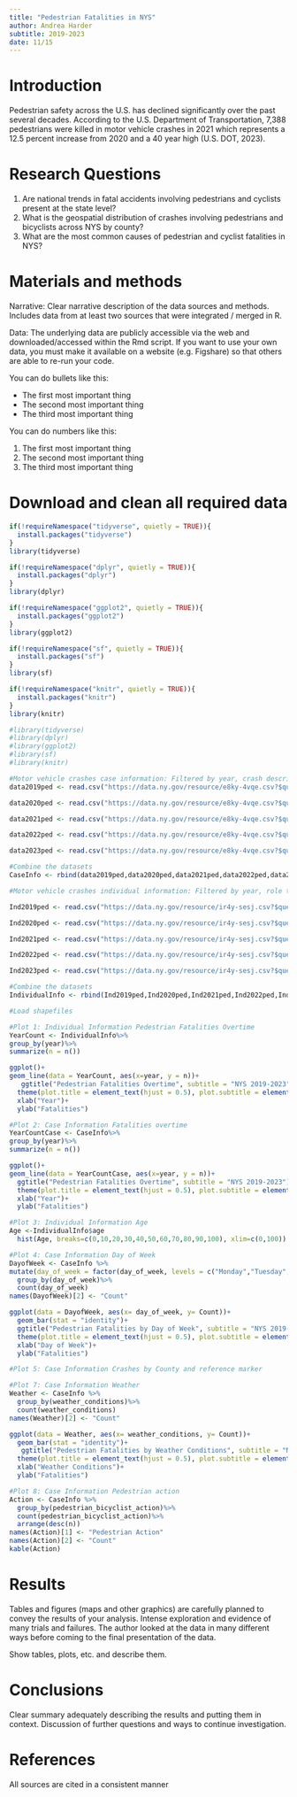 ```yaml
---
title: "Pedestrian Fatalities in NYS"
author: Andrea Harder
subtitle: 2019-2023
date: 11/15  
---
```


# Introduction
Pedestrian safety across the U.S. has declined significantly over the past several decades. According to the U.S. Department of Transportation, 7,388 pedestrians were killed in motor vehicle crashes in 2021 which represents a 12.5 percent increase from 2020 and a 40 year high (U.S. DOT, 2023). 

# Research Questions
1.  Are national trends in fatal accidents involving pedestrians and cyclists present at the state level?
2.  What is the geospatial distribution of crashes involving pedestrians and bicyclists across NYS by county?
3.  What are the most common causes of pedestrian and cyclist fatalities in NYS?

# Materials and methods
Narrative: Clear narrative description of the data sources and methods. Includes data from at least two sources that were integrated / merged in R.

Data: The underlying data are publicly accessible via the web and downloaded/accessed within the Rmd script. If you want to use your own data, you must make it available on a website (e.g. Figshare) so that others are able to re-run your code.

You can do bullets like this:

-   The first most important thing
-   The second most important thing
-   The third most important thing

You can do numbers like this:

1.  The first most important thing
2.  The second most important thing
3.  The third most important thing

# Download and clean all required data
```r
if(!requireNamespace("tidyverse", quietly = TRUE)){
  install.packages("tidyverse")
}
library(tidyverse)

if(!requireNamespace("dplyr", quietly = TRUE)){
  install.packages("dplyr")
}
library(dplyr)

if(!requireNamespace("ggplot2", quietly = TRUE)){
  install.packages("ggplot2")
}
library(ggplot2)

if(!requireNamespace("sf", quietly = TRUE)){
  install.packages("sf")
}
library(sf)

if(!requireNamespace("knitr", quietly = TRUE)){
  install.packages("knitr")
}
library(knitr)

#library(tidyverse)
#library(dplyr)
#library(ggplot2)
#library(sf)
#library(knitr)

#Motor vehicle crashes case information: Filtered by year, crash descriptor (i.e. fatal accident), and event descriptor (i.e. pedestrian collision with)
data2019ped <- read.csv("https://data.ny.gov/resource/e8ky-4vqe.csv?$query=SELECT%0A%20%20%60year%60%2C%0A%20%20%60accident_descriptor%60%2C%0A%20%20%60time%60%2C%0A%20%20%60date%60%2C%0A%20%20%60day_of_week%60%2C%0A%20%20%60police_report%60%2C%0A%20%20%60lighting_conditions%60%2C%0A%20%20%60municipality%60%2C%0A%20%20%60collision_type_descriptor%60%2C%0A%20%20%60county_name%60%2C%0A%20%20%60road_descriptor%60%2C%0A%20%20%60weather_conditions%60%2C%0A%20%20%60traffic_control_device%60%2C%0A%20%20%60road_surface_conditions%60%2C%0A%20%20%60dot_reference_marker_location%60%2C%0A%20%20%60pedestrian_bicyclist_action%60%2C%0A%20%20%60event_descriptor%60%2C%0A%20%20%60number_of_vehicles_involved%60%0AWHERE%0A%20%20(%60year%60%20IN%20(%222019%22))%0A%20%20AND%20(caseless_one_of(%60accident_descriptor%60%2C%20%22Fatal%20Accident%22)%0A%20%20%20%20%20%20%20%20%20AND%20caseless_one_of(%0A%20%20%20%20%20%20%20%20%20%20%20%60event_descriptor%60%2C%0A%20%20%20%20%20%20%20%20%20%20%20%22Pedestrian%2C%20Collision%20With%22%0A%20%20%20%20%20%20%20%20%20))")

data2020ped <- read.csv("https://data.ny.gov/resource/e8ky-4vqe.csv?$query=SELECT%0A%20%20%60year%60%2C%0A%20%20%60accident_descriptor%60%2C%0A%20%20%60time%60%2C%0A%20%20%60date%60%2C%0A%20%20%60day_of_week%60%2C%0A%20%20%60police_report%60%2C%0A%20%20%60lighting_conditions%60%2C%0A%20%20%60municipality%60%2C%0A%20%20%60collision_type_descriptor%60%2C%0A%20%20%60county_name%60%2C%0A%20%20%60road_descriptor%60%2C%0A%20%20%60weather_conditions%60%2C%0A%20%20%60traffic_control_device%60%2C%0A%20%20%60road_surface_conditions%60%2C%0A%20%20%60dot_reference_marker_location%60%2C%0A%20%20%60pedestrian_bicyclist_action%60%2C%0A%20%20%60event_descriptor%60%2C%0A%20%20%60number_of_vehicles_involved%60%0AWHERE%0A%20%20(%60year%60%20IN%20(%222020%22))%0A%20%20AND%20(caseless_one_of(%60accident_descriptor%60%2C%20%22Fatal%20Accident%22)%0A%20%20%20%20%20%20%20%20%20AND%20caseless_one_of(%0A%20%20%20%20%20%20%20%20%20%20%20%60event_descriptor%60%2C%0A%20%20%20%20%20%20%20%20%20%20%20%22Pedestrian%2C%20Collision%20With%22%0A%20%20%20%20%20%20%20%20%20))")

data2021ped <- read.csv("https://data.ny.gov/resource/e8ky-4vqe.csv?$query=SELECT%0A%20%20%60year%60%2C%0A%20%20%60accident_descriptor%60%2C%0A%20%20%60time%60%2C%0A%20%20%60date%60%2C%0A%20%20%60day_of_week%60%2C%0A%20%20%60police_report%60%2C%0A%20%20%60lighting_conditions%60%2C%0A%20%20%60municipality%60%2C%0A%20%20%60collision_type_descriptor%60%2C%0A%20%20%60county_name%60%2C%0A%20%20%60road_descriptor%60%2C%0A%20%20%60weather_conditions%60%2C%0A%20%20%60traffic_control_device%60%2C%0A%20%20%60road_surface_conditions%60%2C%0A%20%20%60dot_reference_marker_location%60%2C%0A%20%20%60pedestrian_bicyclist_action%60%2C%0A%20%20%60event_descriptor%60%2C%0A%20%20%60number_of_vehicles_involved%60%0AWHERE%0A%20%20(%60year%60%20IN%20(%222021%22))%0A%20%20AND%20(caseless_one_of(%60accident_descriptor%60%2C%20%22Fatal%20Accident%22)%0A%20%20%20%20%20%20%20%20%20AND%20caseless_one_of(%0A%20%20%20%20%20%20%20%20%20%20%20%60event_descriptor%60%2C%0A%20%20%20%20%20%20%20%20%20%20%20%22Pedestrian%2C%20Collision%20With%22%0A%20%20%20%20%20%20%20%20%20))")

data2022ped <- read.csv("https://data.ny.gov/resource/e8ky-4vqe.csv?$query=SELECT%0A%20%20%60year%60%2C%0A%20%20%60accident_descriptor%60%2C%0A%20%20%60time%60%2C%0A%20%20%60date%60%2C%0A%20%20%60day_of_week%60%2C%0A%20%20%60police_report%60%2C%0A%20%20%60lighting_conditions%60%2C%0A%20%20%60municipality%60%2C%0A%20%20%60collision_type_descriptor%60%2C%0A%20%20%60county_name%60%2C%0A%20%20%60road_descriptor%60%2C%0A%20%20%60weather_conditions%60%2C%0A%20%20%60traffic_control_device%60%2C%0A%20%20%60road_surface_conditions%60%2C%0A%20%20%60dot_reference_marker_location%60%2C%0A%20%20%60pedestrian_bicyclist_action%60%2C%0A%20%20%60event_descriptor%60%2C%0A%20%20%60number_of_vehicles_involved%60%0AWHERE%0A%20%20(%60year%60%20IN%20(%222022%22))%0A%20%20AND%20(caseless_one_of(%60accident_descriptor%60%2C%20%22Fatal%20Accident%22)%0A%20%20%20%20%20%20%20%20%20AND%20caseless_one_of(%0A%20%20%20%20%20%20%20%20%20%20%20%60event_descriptor%60%2C%0A%20%20%20%20%20%20%20%20%20%20%20%22Pedestrian%2C%20Collision%20With%22%0A%20%20%20%20%20%20%20%20%20))")

data2023ped <- read.csv("https://data.ny.gov/resource/e8ky-4vqe.csv?$query=SELECT%0A%20%20%60year%60%2C%0A%20%20%60accident_descriptor%60%2C%0A%20%20%60time%60%2C%0A%20%20%60date%60%2C%0A%20%20%60day_of_week%60%2C%0A%20%20%60police_report%60%2C%0A%20%20%60lighting_conditions%60%2C%0A%20%20%60municipality%60%2C%0A%20%20%60collision_type_descriptor%60%2C%0A%20%20%60county_name%60%2C%0A%20%20%60road_descriptor%60%2C%0A%20%20%60weather_conditions%60%2C%0A%20%20%60traffic_control_device%60%2C%0A%20%20%60road_surface_conditions%60%2C%0A%20%20%60dot_reference_marker_location%60%2C%0A%20%20%60pedestrian_bicyclist_action%60%2C%0A%20%20%60event_descriptor%60%2C%0A%20%20%60number_of_vehicles_involved%60%0AWHERE%0A%20%20(%60year%60%20IN%20(%222023%22))%0A%20%20AND%20(caseless_one_of(%60accident_descriptor%60%2C%20%22Fatal%20Accident%22)%0A%20%20%20%20%20%20%20%20%20AND%20caseless_one_of(%0A%20%20%20%20%20%20%20%20%20%20%20%60event_descriptor%60%2C%0A%20%20%20%20%20%20%20%20%20%20%20%22Pedestrian%2C%20Collision%20With%22%0A%20%20%20%20%20%20%20%20%20))")

#Combine the datasets
CaseInfo <- rbind(data2019ped,data2020ped,data2021ped,data2022ped,data2023ped)

#Motor vehicle crashes individual information: Filtered by year, role type (i.e. pedestrian), and injury severeity (i.e. killed)

Ind2019ped <- read.csv("https://data.ny.gov/resource/ir4y-sesj.csv?$query=SELECT%0A%20%20%60year%60%2C%0A%20%20%60case_individual_id%60%2C%0A%20%20%60case_vehicle_id%60%2C%0A%20%20%60victim_status%60%2C%0A%20%20%60role_type%60%2C%0A%20%20%60seating_position%60%2C%0A%20%20%60ejection%60%2C%0A%20%20%60license_state_code%60%2C%0A%20%20%60gender%60%2C%0A%20%20%60transported_by%60%2C%0A%20%20%60safety_equipment%60%2C%0A%20%20%60injury_descriptor%60%2C%0A%20%20%60injury_location%60%2C%0A%20%20%60injury_severity%60%2C%0A%20%20%60age%60%0AWHERE%0A%20%20(%60year%60%20IN%20(%222019%22))%0A%20%20AND%20(caseless_one_of(%60role_type%60%2C%20%22Pedestrian%22)%0A%20%20%20%20%20%20%20%20%20AND%20caseless_one_of(%60injury_severity%60%2C%20%22Killed%22))")

Ind2020ped <- read.csv("https://data.ny.gov/resource/ir4y-sesj.csv?$query=SELECT%0A%20%20%60year%60%2C%0A%20%20%60case_individual_id%60%2C%0A%20%20%60case_vehicle_id%60%2C%0A%20%20%60victim_status%60%2C%0A%20%20%60role_type%60%2C%0A%20%20%60seating_position%60%2C%0A%20%20%60ejection%60%2C%0A%20%20%60license_state_code%60%2C%0A%20%20%60gender%60%2C%0A%20%20%60transported_by%60%2C%0A%20%20%60safety_equipment%60%2C%0A%20%20%60injury_descriptor%60%2C%0A%20%20%60injury_location%60%2C%0A%20%20%60injury_severity%60%2C%0A%20%20%60age%60%0AWHERE%0A%20%20(%60year%60%20IN%20(%222020%22))%0A%20%20AND%20(caseless_one_of(%60role_type%60%2C%20%22Pedestrian%22)%0A%20%20%20%20%20%20%20%20%20AND%20caseless_one_of(%60injury_severity%60%2C%20%22Killed%22))")

Ind2021ped <- read.csv("https://data.ny.gov/resource/ir4y-sesj.csv?$query=SELECT%0A%20%20%60year%60%2C%0A%20%20%60case_individual_id%60%2C%0A%20%20%60case_vehicle_id%60%2C%0A%20%20%60victim_status%60%2C%0A%20%20%60role_type%60%2C%0A%20%20%60seating_position%60%2C%0A%20%20%60ejection%60%2C%0A%20%20%60license_state_code%60%2C%0A%20%20%60gender%60%2C%0A%20%20%60transported_by%60%2C%0A%20%20%60safety_equipment%60%2C%0A%20%20%60injury_descriptor%60%2C%0A%20%20%60injury_location%60%2C%0A%20%20%60injury_severity%60%2C%0A%20%20%60age%60%0AWHERE%0A%20%20(%60year%60%20IN%20(%222021%22))%0A%20%20AND%20(caseless_one_of(%60role_type%60%2C%20%22Pedestrian%22)%0A%20%20%20%20%20%20%20%20%20AND%20caseless_one_of(%60injury_severity%60%2C%20%22Killed%22))")

Ind2022ped <- read.csv("https://data.ny.gov/resource/ir4y-sesj.csv?$query=SELECT%0A%20%20%60year%60%2C%0A%20%20%60case_individual_id%60%2C%0A%20%20%60case_vehicle_id%60%2C%0A%20%20%60victim_status%60%2C%0A%20%20%60role_type%60%2C%0A%20%20%60seating_position%60%2C%0A%20%20%60ejection%60%2C%0A%20%20%60license_state_code%60%2C%0A%20%20%60gender%60%2C%0A%20%20%60transported_by%60%2C%0A%20%20%60safety_equipment%60%2C%0A%20%20%60injury_descriptor%60%2C%0A%20%20%60injury_location%60%2C%0A%20%20%60injury_severity%60%2C%0A%20%20%60age%60%0AWHERE%0A%20%20(%60year%60%20IN%20(%222022%22))%0A%20%20AND%20(caseless_one_of(%60role_type%60%2C%20%22Pedestrian%22)%0A%20%20%20%20%20%20%20%20%20AND%20caseless_one_of(%60injury_severity%60%2C%20%22Killed%22))")

Ind2023ped <- read.csv("https://data.ny.gov/resource/ir4y-sesj.csv?$query=SELECT%0A%20%20%60year%60%2C%0A%20%20%60case_individual_id%60%2C%0A%20%20%60case_vehicle_id%60%2C%0A%20%20%60victim_status%60%2C%0A%20%20%60role_type%60%2C%0A%20%20%60seating_position%60%2C%0A%20%20%60ejection%60%2C%0A%20%20%60license_state_code%60%2C%0A%20%20%60gender%60%2C%0A%20%20%60transported_by%60%2C%0A%20%20%60safety_equipment%60%2C%0A%20%20%60injury_descriptor%60%2C%0A%20%20%60injury_location%60%2C%0A%20%20%60injury_severity%60%2C%0A%20%20%60age%60%0AWHERE%0A%20%20(%60year%60%20IN%20(%222023%22))%0A%20%20AND%20(caseless_one_of(%60role_type%60%2C%20%22Pedestrian%22)%0A%20%20%20%20%20%20%20%20%20AND%20caseless_one_of(%60injury_severity%60%2C%20%22Killed%22))")

#Combine the datasets
IndividualInfo <- rbind(Ind2019ped,Ind2020ped,Ind2021ped,Ind2022ped,Ind2023ped)

#Load shapefiles

#Plot 1: Individual Information Pedestrian Fatalities Overtime
YearCount <- IndividualInfo%>%
group_by(year)%>%
summarize(n = n())

ggplot()+
geom_line(data = YearCount, aes(x=year, y = n))+
   ggtitle("Pedestrian Fatalities Overtime", subtitle = "NYS 2019-2023")+
  theme(plot.title = element_text(hjust = 0.5), plot.subtitle = element_text(hjust = 0.5))+
  xlab("Year")+
  ylab("Fatalities")

#Plot 2: Case Information Fatalities overtime
YearCountCase <- CaseInfo%>%
group_by(year)%>%
summarize(n = n())

ggplot()+
geom_line(data = YearCountCase, aes(x=year, y = n))+
  ggtitle("Pedestrian Fatalities Overtime", subtitle = "NYS 2019-2023")+
  theme(plot.title = element_text(hjust = 0.5), plot.subtitle = element_text(hjust = 0.5))+
  xlab("Year")+
  ylab("Fatalities")

#Plot 3: Individual Information Age
Age <-IndividualInfo$age 
  hist(Age, breaks=c(0,10,20,30,40,50,60,70,80,90,100), xlim=c(0,100))

#Plot 4: Case Information Day of Week
DayofWeek <- CaseInfo %>%
mutate(day_of_week = factor(day_of_week, levels = c("Monday","Tuesday","Wednesday","Thursday","Friday","Saturday","Sunday"),ordered = TRUE))%>%
  group_by(day_of_week)%>%
  count(day_of_week)
names(DayofWeek)[2] <- "Count"

ggplot(data = DayofWeek, aes(x= day_of_week, y= Count))+
  geom_bar(stat = "identity")+
  ggtitle("Pedestrian Fatalities by Day of Week", subtitle = "NYS 2019-2023")+
  theme(plot.title = element_text(hjust = 0.5), plot.subtitle = element_text(hjust = 0.5))+
  xlab("Day of Week")+
  ylab("Fatalities")

#Plot 5: Case Information Crashes by County and reference marker

#Plot 7: Case Information Weather 
Weather <- CaseInfo %>%
  group_by(weather_conditions)%>%
  count(weather_conditions)
names(Weather)[2] <- "Count"

ggplot(data = Weather, aes(x= weather_conditions, y= Count))+
  geom_bar(stat = "identity")+
   ggtitle("Pedestrian Fatalities by Weather Conditions", subtitle = "NYS 2019-2023")+
  theme(plot.title = element_text(hjust = 0.5), plot.subtitle = element_text(hjust = 0.5))+
  xlab("Weather Conditions")+
  ylab("Fatalities")

#Plot 8: Case Information Pedestrian action
Action <- CaseInfo %>%
  group_by(pedestrian_bicyclist_action)%>%
  count(pedestrian_bicyclist_action)%>%
  arrange(desc(n))
names(Action)[1] <- "Pedestrian Action"
names(Action)[2] <- "Count"
kable(Action)
```

# Results
Tables and figures (maps and other graphics) are carefully planned to convey the results of your analysis. Intense exploration and evidence of many trials and failures. The author looked at the data in many different ways before coming to the final presentation of the data.

Show tables, plots, etc. and describe them.

# Conclusions
Clear summary adequately describing the results and putting them in context. Discussion of further questions and ways to continue investigation.

# References
All sources are cited in a consistent manner
